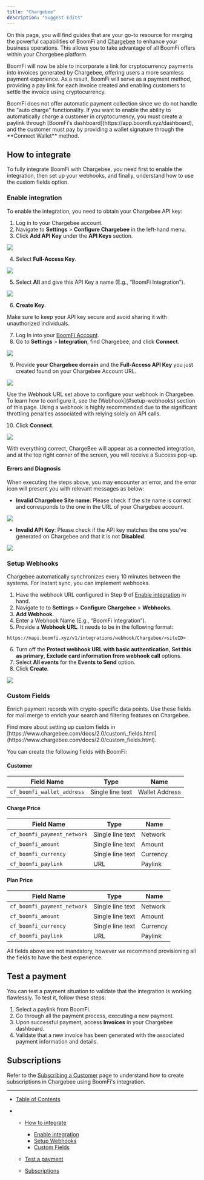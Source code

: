```yaml
---
title: "Chargebee"
description: "Suggest Edits"
---
```


On this page, you will find guides that are your go-to resource for merging the powerful capabilities of BoomFi and [Chargebee](https://www.chargebee.com/) to enhance your business operations. This allows you to take advantage of all BoomFi offers within your Chargebee platform.

BoomFi will now be able to incorporate a link for cryptocurrency payments into invoices generated by Chargebee, offering users a more seamless payment experience. As a result, BoomFi will serve as a payment method, providing a pay link for each invoice created and enabling customers to settle the invoice using cryptocurrency.

<Info>
  BoomFi does not offer automatic payment collection since we do not handle the "auto charge" functionality. If you want to enable the ability to automatically charge a customer in cryptocurrency, you must create a paylink through [BoomFi's dashboard](https://app.boomfi.xyz/dashboard), and the customer must pay by providing a wallet signature through the **Connect Wallet** method.
</Info>

## How to integrate

To fully integrate BoomFi with Chargebee, you need first to enable the integration, then set up your webhooks, and finally, understand how to use the custom fields option.

### Enable integration

To enable the integration, you need to obtain your Chargebee API key:

1. Log in to your Chargebee account.
2. Navigate to **Settings** > **Configure Chargebee** in the left-hand menu.
3. Click **Add API Key** under the **API Keys** section.

![](/images/docs/22f68ee-apikeysection.png)

4. Select **Full-Access Key**.

![](/images/docs/185b926-Full-AccessKey.png)

5. Select **All** and give this API Key a name (E.g., “BoomFi Integration”).

![](/images/docs/8932ce3-accesskey-end.png)

6. **Create Key**.

<Warning>
  Make sure to keep your API key secure and avoid sharing it with unauthorized individuals.
</Warning>

7. Log In into your [BoomFi Account](https://app.boomfi.xyz/dashboard/).
8. Go to **Settings** > **Integration**, find Chargebee, and click **Connect**.

![](/images/docs/1b6b892-boomfi-chargebee.png)

9. Provide **your Chargebee domain** and the **Full-Access API Key** you just created found on your Chargebee Account URL.

![](/images/docs/5994fda-chargebee-configuration.png)

<Info>
  Use the Webhook URL set above to configure your webhook in Chargebee. To learn how to configure it, see the [Webhook](#setup-webhooks) section of this page. Using a webhook is highly recommended due to the significant throttling penalties associated with relying solely on API calls.
</Info>

10. Click **Connect**.

![](/images/docs/48c54ef-chargebee-connected2.png)

With everything correct, ChargeBee will appear as a connected integration, and at the top right corner of the screen, you will receive a Success pop-up.

#### Errors and Diagnosis

When executing the steps above, you may encounter an error, and the error icon will present you with relevant messages as below:

* **Invalid Chargebee Site name**: Please check if the site name is correct and corresponds to the one in the URL of your Chargebee account.

![](/images/docs/c254e00-InvalidChargebeeSitename.png)

* **Invalid API Key**: Please check if the API key matches the one you’ve generated on Chargebee and that it is not **Disabled**.

![](/images/docs/94bf18b-InvalidAPIKey.png)

### Setup Webhooks

Chargebee automatically synchronizes every 10 minutes between the systems. For instant sync, you can implement webhooks.

1. Have the webhook URL configured in Step 9 of [Enable integration](#enable-integration) in hand.
2. Navigate to to **Settings** > **Configure Chargebee** > **Webhooks**.
3. **Add Webhook**.
4. Enter a Webhook Name (E.g., “BoomFi Integration”).
5. Provide a **Webhook URL**. It needs to be in the following format:

```
https://mapi.boomfi.xyz/v1/integrations/webhook/Chargebee/<siteID>
```

6. Turn off the **Protect webhook URL with basic authentication**, **Set this as primary**, **Exclude card information from webhook call** options.
7. Select **All events** for the **Events to Send** option.
8. Click **Create**.

![](/images/docs/45ec2d1-create-webhook-chargebee.png)

### Custom Fields

Enrich payment records with crypto-specific data points. Use these fields for mail merge to enrich your search and filtering features on Chargebee.

<Info>
  Find more about setting up custom fields in [https://www.chargebee.com/docs/2.0/custom\_fields.html](https://www.chargebee.com/docs/2.0/custom_fields.html).
</Info>

You can create the following fields with BoomFi:

#### Customer

| Field Name                 | Type             | Name           |
| -------------------------- | ---------------- | -------------- |
| `cf_boomfi_wallet_address` | Single line text | Wallet Address |

#### Charge Price

| Field Name                  | Type             | Name     |
| --------------------------- | ---------------- | -------- |
| `cf_boomfi_payment_network` | Single line text | Network  |
| `cf_boomfi_amount`          | Single line text | Amount   |
| `cf_boomfi_currency`        | Single line text | Currency |
| `cf_boomfi_paylink`         | URL              | Paylink  |

#### Plan Price

| Field Name                  | Type             | Name     |
| --------------------------- | ---------------- | -------- |
| `cf_boomfi_payment_network` | Single line text | Network  |
| `cf_boomfi_amount`          | Single line text | Amount   |
| `cf_boomfi_currency`        | Single line text | Currency |
| `cf_boomfi_paylink`         | URL              | Paylink  |

<Warning>
  All fields above are not mandatory, however we recommend provisioning all the fields to have the best experience.
</Warning>

## Test a payment

You can test a payment situation to validate that the integration is working flawlessly. To test it, follow these steps:

1. Select a paylink from BoomFi.
2. Go through all the payment process, executing a new payment.
3. Upon successful payment, access **Invoices** in your Chargebee dashboard.
4. Validate that a new invoice has been generated with the associated payment information and details.

## Subscriptions

Refer to the [Subscribing a Customer](/docs/subscribing-a-customer-with-chargebee) page to understand how to create subscriptions in Chargebee using BoomFi's integration.

***

* [Table of Contents](#)

* * [How to integrate](#how-to-integrate)

    * [Enable integration](#enable-integration)
    * [Setup Webhooks](#setup-webhooks)
    * [Custom Fields](#custom-fields)

  * [Test a payment](#test-a-payment)

  * [Subscriptions](#subscriptions)
